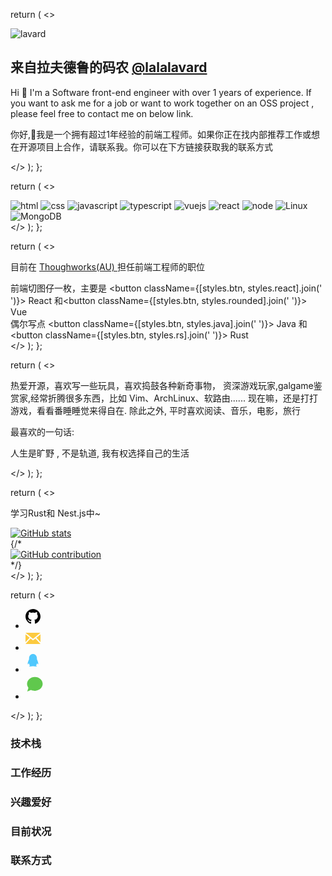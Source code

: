 
  return (
    <>
      <section className={styles.container}>
        <div>
          <img
            src="https://avatars.githubusercontent.com/u/48318812?v=4"
            alt="lavard"
            className={styles.avatar}
          />
        </div>
        <div className={styles.profile}>
          <h1>
            来自拉夫德鲁的码农
            <a href="https://www.lavard.cn">@lalalavard</a>
          </h1>
          <p className={styles.description}>
            Hi 👋 I'm a Software front-end engineer with over 1 years of
            experience. If you want to ask me for a job or want to work together
            on an OSS project , please feel free to contact me on below link.
          </p>
          <p className={styles.description}>
            你好,👋我是一个拥有超过1年经验的前端工程师。如果你正在找内部推荐工作或想在开源项目上合作，请联系我。你可以在下方链接获取我的联系方式
          </p>
        </div>
      </section>
    </>
  );
};

  return (
    <>
      <section className={styles.technology}>
        <img
          alt="html"
          src="https://img.shields.io/badge/HTML-e34c26?style=flat-square&logo=html5&logoColor=white"
        />
        <img
          alt="css"
          src="https://img.shields.io/badge/CSS-563d7c?style=flat-square&logo=css3"
        />
        <img
          alt="javascript"
          src="https://img.shields.io/badge/JavaScript-000000?style=flat-square&logo=javascript"
        />
        <img
          alt="typescript"
          src="https://img.shields.io/badge/TypeScript-1a0dab?style=flat-square&logo=typescript"
        />
        <img
          alt="vuejs"
          src="https://img.shields.io/badge/Vue.js-007777?style=flat-square&logo=vue.js"
        />
        <img
          alt="react"
          src="https://img.shields.io/badge/-React.js-%2361DAFB?style=flat&logo=React&logoColor=white"
        />
        <img
          alt="node"
          src="https://img.shields.io/badge/-Node.js-333333?style=flat&logo=node.js"
        />
        <img
          alt="Linux"
          src="https://img.shields.io/badge/-Linux-333333?style=flat&logo=Linux&logoColor=FCC624"
        />
        <img
          alt="MongoDB"
          src="https://img.shields.io/badge/-MongoDB-333333?style=flat&logo=mongodb"
        />
      </section>
    </>
  );
};

  return (
    <>
      <section className={styles.container}>
        <div>
          <p>
            目前在
            <a
              className={styles.tw}
              href="https://www.google.com/search?q=thoughtworks"
              target="_blank">
              Thoughworks(AU)
            </a>
            担任前端工程师的职位
          </p>
          前端切图仔一枚，主要是
          <button className={[styles.btn, styles.react].join(' ')}>
            <span className={styles.react}>React</span>
          </button>
          和<button className={[styles.btn, styles.rounded].join(' ')}>
            <span className={styles.vue}>Vue</span>
          </button>
          <br />
          偶尔写点
          <button className={[styles.btn, styles.java].join(' ')}>
            <span className={styles.java}>Java</span>
          </button>
          和<button className={[styles.btn, styles.rs].join(' ')}>
            <span className={styles.rs}>Rust</span>
          </button>
        </div>
      </section>
    </>
  );
};

  return (
    <>
      <section className={styles.hobby}>
        <div className={styles.info}>
          <p className={styles.word}>
            热爱开源，喜欢写一些玩具，喜欢捣鼓各种新奇事物，
            资深游戏玩家,galgame鉴赏家,经常折腾很多东西，比如
            Vim、ArchLinux、软路由......
            现在嘛，还是打打游戏，看看番睡睡觉来得自在. 除此之外,
            平时喜欢阅读、音乐，电影，旅行
          </p>
        </div>
        <div className={styles.info}>
          <span className={styles.motto}>最喜欢的一句话:</span>
          <p>人生是旷野 , 不是轨道, 我有权选择自己的生活</p>
        </div>
      </section>
    </>
  );
};

  return (
    <>
      <section className={styles.container}>
        <p>
          学习<span className={styles.rust}>Rust</span>和
          <span className={styles.nest}>Nest.js</span>中~
        </p>
      </section>
      <section>
        <div>
          <a
            href="https://github.com/anuraghazra/github-readme-stats"
            target="_blank"
            rel="noreferer noopener">
            <img
              src="https://github-readme-stats.vercel.app/api?username=lalalavard&amp;show_icons=true&amp;title_color=39cac4&amp;text_color=39cac4&amp;icon_color=39cac4&amp;bg_color=white&amp;hide_border=true"
              alt="GitHub stats"
            />
          </a>
        </div>
        <GitHubCalendar username="lalalavard" />
        {/* <div>
          <a
            href="https://github.com/ashutosh00710/github-readme-activity-graph"
            target="_blank"
            rel="noreferer noopener">
            <img
              src="https://activity-graph.herokuapp.com/graph?username=lalalavard&amp;bg_color=white&amp;color=39cac4&amp;line=39cac4&amp;hide_border=true"
              alt="GitHub contribution"
            />
          </a>
        </div> */}
      </section>
    </>
  );
};

  return (
    <>
      <ul className={styles.contact}>
        <li>
          <a href="https://github.com/lalalavard">
            <svg
              className="icon_IZZp"
              xmlns="http://www.w3.org/2000/svg"
              width="32"
              height="32"
              viewBox="0 0 32 32">
              <path d="M12 0c-6.626 0-12 5.373-12 12 0 5.302 3.438 9.8 8.207 11.387.599.111.793-.261.793-.577v-2.234c-3.338.726-4.033-1.416-4.033-1.416-.546-1.387-1.333-1.756-1.333-1.756-1.089-.745.083-.729.083-.729 1.205.084 1.839 1.237 1.839 1.237 1.07 1.834 2.807 1.304 3.492.997.107-.775.418-1.305.762-1.604-2.665-.305-5.467-1.334-5.467-5.931 0-1.311.469-2.381 1.236-3.221-.124-.303-.535-1.524.117-3.176 0 0 1.008-.322 3.301 1.23.957-.266 1.983-.399 3.003-.404 1.02.005 2.047.138 3.006.404 2.291-1.552 3.297-1.23 3.297-1.23.653 1.653.242 2.874.118 3.176.77.84 1.235 1.911 1.235 3.221 0 4.609-2.807 5.624-5.479 5.921.43.372.823 1.102.823 2.222v3.293c0 .319.192.694.801.576 4.765-1.589 8.199-6.086 8.199-11.386 0-6.627-5.373-12-12-12z"></path>
            </svg>
          </a>
        </li>
        <li>
          <a href="mailto: lkay2333@gmail.com">
            <svg
              fill="#fcca3f"
              className="icon_IZZp"
              xmlns="http://www.w3.org/2000/svg"
              width="32"
              height="32"
              viewBox="0 0 32 32">
              <path d="M12 12.713l-11.985-9.713h23.971l-11.986 9.713zm-5.425-1.822l-6.575-5.329v12.501l6.575-7.172zm10.85 0l6.575 7.172v-12.501l-6.575 5.329zm-1.557 1.261l-3.868 3.135-3.868-3.135-8.11 8.848h23.956l-8.11-8.848z"></path>
            </svg>
          </a>
        </li>
        <li>
          <a href="https://jq.qq.com/?_wv=1027&k=qlWDRkQh">
            <svg fill="#50c8fd" viewBox="0 0 32 32" width="32" height="32">
              <path
                d="M12.003 2c-2.265 0-6.29 1.364-6.29 7.325v1.195S3.55 14.96 3.55 17.474c0 .665.17 1.025.281 1.025.114 0 .902-.484 1.748-2.072 0 0-.18 2.197 1.904 3.967 0 0-1.77.495-1.77 1.182 0 .686 4.078.43 6.29 0 2.239.425 6.287.687 6.287 0 0-.688-1.768-1.182-1.768-1.182 2.085-1.77 1.905-3.967 1.905-3.967.845 1.588 1.634 2.072 1.746 2.072.111 0 .283-.36.283-1.025 0-2.514-2.166-6.954-2.166-6.954V9.325C18.29 3.364 14.268 2 12.003 2z"
                fillRule="evenodd"></path>
            </svg>
          </a>
        </li>
        <li>
          <a href="https://jq.qq.com/?_wv=1027&k=qlWDRkQh">
            <svg
              className="Zi Zi--WeChat Login-socialIcon"
              fill="#60c84d"
              viewBox="0 0 32 32"
              width="40"
              height="40">
              <path
                d="M2.224 21.667s4.24-1.825 4.788-2.056C15.029 23.141 22 17.714 22 11.898 22 6.984 17.523 3 12 3S2 6.984 2 11.898c0 1.86.64 3.585 1.737 5.013-.274.833-1.513 4.756-1.513 4.756zm5.943-9.707c.69 0 1.25-.569 1.25-1.271a1.26 1.26 0 0 0-1.25-1.271c-.69 0-1.25.569-1.25 1.27 0 .703.56 1.272 1.25 1.272zm7.583 0c.69 0 1.25-.569 1.25-1.271a1.26 1.26 0 0 0-1.25-1.271c-.69 0-1.25.569-1.25 1.27 0 .703.56 1.272 1.25 1.272z"
                fillRule="evenodd"></path>
            </svg>
          </a>
        </li>
      </ul>
    </>
  );
};

<Page />

### 技术栈

<Skill />

### 工作经历

<Experience />

### 兴趣爱好

<Hobby />

### 目前状况

<Situation />

### 联系方式

<Contact />
